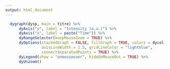 ```yaml
---
output: html_document
---
```


```r
  dygraph(dysp, main = titre) %>%
      dyAxis("y", label = "Intensity (a.u.)") %>% 
      dyAxis("x", label = paste("Time")) %>%
      dyRangeSelector(keepMouseZoom = TRUE) %>%
      dyOptions(stackedGraph = FALSE, fillGraph = TRUE, colors = dycol,
                axisLineWidth = 1.5, gridLineColor = "lightblue",
                connectSeparatedPoints = TRUE) %>% 
      dyLegend(show = "onmouseover", hideOnMouseOut = TRUE) %>% 
      dyUnzoom()
```
